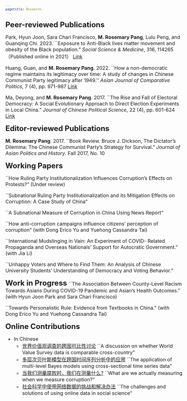 ```yaml
---
pagetitle: Research
---
```

<style type="text/css">

body, td {
   font-size: 16px;
}
code.r{
  font-size: 12px;
}
pre {
  font-size: 12px
}
</style>

<link rel="stylesheet" href="styles.css" type="text/css">

<font size='5'><b> Peer-reviewed Publications </b></font>

Park, Hyun Joon, Sara Chari Francisco, <b>M. Rosemary Pang</b>, Lulu Peng, and Guanqing Chi. 2023. ``Exposure to Anti-Black lives matter movement and obesity of the Black population.” *Social Science \& Medicine*, 316, 114265（Published online in 2021） [Link](https://doi.org/10.1016/j.socscimed.2021.114265)

Huang, Guan, and <b>M. Rosemary Pang</b>. 2022. ``How a non-democratic regime maintains its legitimacy over time: A study of changes in Chinese Communist Party legitimacy after 1949.''  *Asian Journal of Comparative Politics*, 7 (4), pp. 971-987 [Link](https://doi.org/10.1177/20578911221078030)

Ma, Deyong, and <b>M. Rosemary Pang</b>. 2017. ``The Rise and Fall of Electoral Democracy: A Social Evolutionary Approach to Direct Election Experiments in Local China.” *Journal of Chinese Political Science*, 22 (4), pp. 601-624 [Link](https://link.springer.com/article/10.1007/s11366-017-9510-y)

<font size='5'><b> Editor-reviewed Publications </b></font>

<b>M. Rosemary Pang</b>. 2017. ``Book Review. Bruce J. Dickson, The Dictator’s Dilemma: The Chinese Communist Party’s Strategy for Survival.” *Journal of Asian Politics and History*. Fall 2017, No. 10

<font size='5'><b> Working Papers </b></font>

``How Ruling Party Institutionalization Influences Corruption’s Effects on Protests?” (Under review)

``Subnational Ruling Party Institutionalization and its Mitigation Effects on Corruption: A Case Study of China"

``A Subnational Measure of Corruption in China Using News Report"

``How anti-corruption campaigns influence citizens’ perception of corruption" (with Dong Erico Yu and Yuehong Cassandra Tai)

``International Mudslinging in Vain: An Experiment of COVID- Related Propaganda and Overseas Nationals’ Support for Autocratic Government.” (with Jia Li)

``Unhappy Voters and Where to Find Them: An Analysis of Chinese University Students’ Understanding of Democracy and Voting Behavior.”

<font size='5'><b> Work in Progress </b></font>
``The Association Between County-Level Racism
Towards Asians During COVID-19 Pandemic and Asian’s Health Outcomes." (with Hyun Joon Park and Sara Chari Francisco)

``Towards Personalistic Rule: Evidence from Textbooks in China." (with Dong Erico Yu and Yuehong Cassandra Tai)

<font size='5'><b> Online Contributions </b></font>

* In Chinese
   + [世界价值观调查的跨国可比性讨论](https://chuansongme.com/n/1509213751415) ``A discussion on whether World Value Survey data is comparable cross-country"
   + [多层次贝叶斯模型在跨国时间序列分析中的应用](https://chuansongme.com/n/1513400251021) ``The application of multi-level Bayes models using cross-sectional time series data"
   + [当我们测量腐败时，我们在测量什么?](https://mp.weixin.qq.com/s/EqYG9cRK2nM5xGgRawIKYQ) ``What are we actually measuring when we measure corruption?"
   + [社会科学中使用网络数据的挑战和解决办法](https://mp.weixin.qq.com/s/siD_viqcx_5uRfIO5oQjBw) ``The challenges and solutions of using online data in social science"
